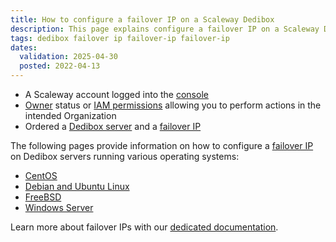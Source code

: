 ```yaml
---
title: How to configure a failover IP on a Scaleway Dedibox
description: This page explains configure a failover IP on a Scaleway Dedibox
tags: dedibox failover ip failover-ip failover-ip
dates:
  validation: 2025-04-30
  posted: 2022-04-13
---
```



<DediboxScalewayMigration />

<FailoverIp />

<Requirements />

- A Scaleway account logged into the [console](https://console.scaleway.com)
- [Owner](/iam/concepts/#owner) status or [IAM permissions](/iam/concepts/#permission) allowing you to perform actions in the intended Organization
- Ordered a [Dedibox server](/dedibox-scaleway/how-to/order-dedibox/) and a [failover IP](/dedibox-scaleway/how-to/order-failover-ip/)

The following pages provide information on how to configure a [failover IP](/dedibox-ip-failover/concepts/#failover-ips) on Dedibox servers running various operating systems:

* [CentOS](/dedibox-ip-failover/how-to/configure-centos/)
* [Debian and Ubuntu Linux](/dedibox-ip-failover/how-to/configure-debian-ubuntu/)
* [FreeBSD](/dedibox-ip-failover/how-to/configure-freebsd/)
* [Windows Server](/dedibox-ip-failover/how-to/configure-windows/)

Learn more about failover IPs with our [dedicated documentation](/dedibox-ip-failover/quickstart/).